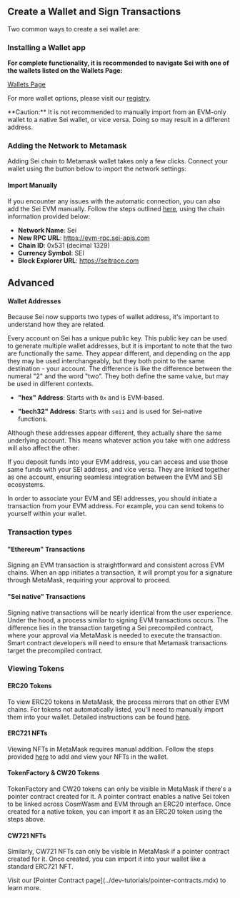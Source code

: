 
## Create a Wallet and Sign Transactions

Two common ways to create a sei wallet are:
<ImageWithCaption img={ComapassIcon} alt="compass icon" width= 50 hieght= 50 />

### Installing a Wallet app

**For complete functionality, it is recommended to navigate Sei with one of the wallets listed on the Wallets Page:**

[Wallets Page](../dev-ecosystem-providers/wallets.mdx)

For more wallet options, please visit our [registry](https://github.com/sei-protocol/chain-registry/blob/main/wallets.json).

<Callout type="warning">
**Caution:** It is not recommended to manually import from an EVM-only wallet
to a native Sei wallet, or vice versa. Doing so may result in a different
address.
</Callout>

### Adding the Network to Metamask

Adding Sei chain to Metamask wallet takes only a few clicks. Connect your wallet using the button below to import the network settings:

<EvmWalletConnect />

#### Import Manually

If you encounter any issues with the automatic connection, you can also add the Sei EVM manually. Follow the steps outlined [here](https://support.metamask.io/hc/en-us/articles/360043227612-How-to-add-a-custom-network-RPC#h_01G63GGJ83DGDRCS2ZWXM37CV5), using the chain information provided below:

- **Network Name**: Sei
- **New RPC URL**: https://evm-rpc.sei-apis.com
- **Chain ID**: 0x531 (decimal 1329)
- **Currency Symbol**: SEI
- **Block Explorer URL**: https://seitrace.com

## Advanced

#### Wallet Addresses

Because Sei now supports two types of wallet address, it's important to understand how they are related.

Every account on Sei has a unique public key. This public key can be used to generate multiple wallet addresses, but it is important to note that the two are functionally the same.
They appear different, and depending on the app they may be used interchangeably, but they both point to the same destination - your account.
The difference is like the difference between the numeral "2" and the word "two". They both define the same value, but may be used in different contexts.

- **"hex" Address**: Starts with `0x` and is EVM-based.

- **"bech32" Address**: Starts with `sei1` and is used for Sei-native functions.

<ImageWithCaption img={addressTranslationImage} alt="Address derivation" />

Although these addresses appear different, they actually share the same underlying account. This means whatever action you take with one address will also affect the other.

If you deposit funds into your EVM address, you can access and use those same funds with your SEI address, and vice versa. They are linked together as one account, ensuring seamless integration between the EVM and SEI ecosystems.

In order to associate your EVM and SEI addresses, you should initiate a transaction from your EVM address. For example, you can send tokens to yourself within your wallet.

### Transaction types

#### "Ethereum" Transactions

Signing an EVM transaction is straightforward and consistent across EVM chains. When an app initiates a transaction, it will prompt you for a signature through MetaMask, requiring your approval to proceed.

#### "Sei native" Transactions

Signing native transactions will be nearly identical from the user experience. Under the hood, a process similar to signing EVM transactions occurs. The difference lies in the transaction targeting a Sei precompiled contract, where your approval via MetaMask is needed to execute the transaction. Smart contract developers will need to ensure that Metamask transactions target the precompiled contract.

<div className="my-4 flex flex-col items-center sm:flex-row justify-center gap-8 w-full">
  <ImageWithCaption
    img={evmSigningImage}
    alt="Example of signing an EVM transaction"
    caption="Example of EVM transaction signing"
    className="max-w-xs mx-auto"
  />

  <ImageWithCaption
    img={cosmSigningImage}
    alt="Example of signing a CosmWasm transaction"
    caption="Example of CosmWasm transaction signing"
    className="max-w-xs mx-auto"
  />
</div>

### Viewing Tokens

#### ERC20 Tokens

To view ERC20 tokens in MetaMask, the process mirrors that on other EVM chains. For tokens not automatically listed, you'll need to manually import them into your wallet. Detailed instructions can be found [here](https://support.metamask.io/hc/en-us/articles/360015489031-How-to-display-tokens-in-MetaMask#h_01FWH492CHY60HWPC28RW0872H).

#### ERC721 NFTs

Viewing NFTs in MetaMask requires manual addition. Follow the steps provided [here](https://support.metamask.io/hc/en-us/articles/360058238591-NFT-tokens-in-your-MetaMask-wallet) to add and view your NFTs in the wallet.

#### TokenFactory & CW20 Tokens

TokenFactory and CW20 tokens can only be visible in MetaMask if there's a pointer contract created for it. A pointer contract enables a native Sei token to be linked across CosmWasm and EVM through an ERC20 interface. Once created for a native token, you can import it as an ERC20 token using the steps above.

#### CW721 NFTs

Similarly, CW721 NFTs can only be visible in MetaMask if a pointer contract created for it. Once created, you can import it into your wallet like a standard ERC721 NFT.

<Callout type="info">
Visit our [Pointer Contract page](../dev-tutorials/pointer-contracts.mdx)
to learn more.
</Callout>
